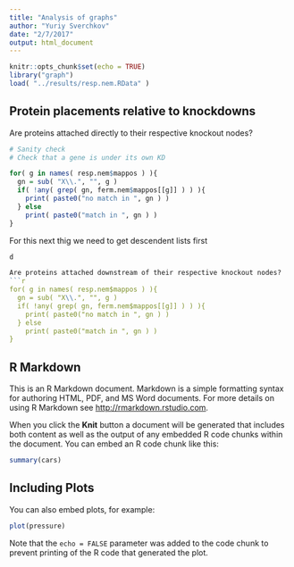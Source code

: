 ```yaml
---
title: "Analysis of graphs"
author: "Yuriy Sverchkov"
date: "2/7/2017"
output: html_document
---
```


```r
knitr::opts_chunk$set(echo = TRUE)
library("graph")
load( "../results/resp.nem.RData" )
```

## Protein placements relative to knockdowns

Are proteins attached directly to their respective knockout nodes?
```r
# Sanity check
# Check that a gene is under its own KD

for( g in names( resp.nem$mappos ) ){
  gn = sub( "X\\.", "", g )
  if( !any( grep( gn, ferm.nem$mappos[[g]] ) ) ){
    print( paste0("no match in ", gn ) )
  } else
    print( paste0("match in ", gn ) )
}
```

For this next thig we need to get descendent lists first
```r
d

Are proteins attached downstream of their respective knockout nodes?
```r
for( g in names( resp.nem$mappos ) ){
  gn = sub( "X\\.", "", g )
  if( !any( grep( gn, ferm.nem$mappos[[g]] ) ) ){
    print( paste0("no match in ", gn ) )
  } else
    print( paste0("match in ", gn ) )
}
```

## R Markdown

This is an R Markdown document. Markdown is a simple formatting syntax for authoring HTML, PDF, and MS Word documents. For more details on using R Markdown see <http://rmarkdown.rstudio.com>.

When you click the **Knit** button a document will be generated that includes both content as well as the output of any embedded R code chunks within the document. You can embed an R code chunk like this:

```r
summary(cars)
```

## Including Plots

You can also embed plots, for example:

```r
plot(pressure)
```

Note that the `echo = FALSE` parameter was added to the code chunk to prevent printing of the R code that generated the plot.
